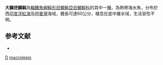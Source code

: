 {{Speciesbox
| taxon = Canthidermis macrolepis
| binomial_authority = [[Boulenger|Boulenger]], 1888
| status = NE
| status_system = IUCN3.1
| synonyms = *''Balistes macrolepis'', <small>Boulenger, 1888</small>
}}

'''大鱗疣鱗魨'''為[[輻鰭魚綱|輻鰭魚綱]][[魨形目|魨形目]][[鱗魨亞目|鱗魨亞目]][[鱗魨科|鱗魨科]]的其中一[[種|種]]，為熱帶海水魚，分布於西[[印度洋|印度洋]][[紅海|紅海]]及[[阿曼灣|阿曼灣]]海域，體長可達60公分，棲息在底中層水域，生活習性不明。

==参考文献==
*{{FishBase_species|genus=Canthidermis|species=macrolepis|year=2014|month=2}}

{{refend}}
{{魚類小作品}}
{{Taxonbar}}
[[Category:1888年描述的鱼类|D]]
[[Category:疣鱗魨屬|macrolepis]]